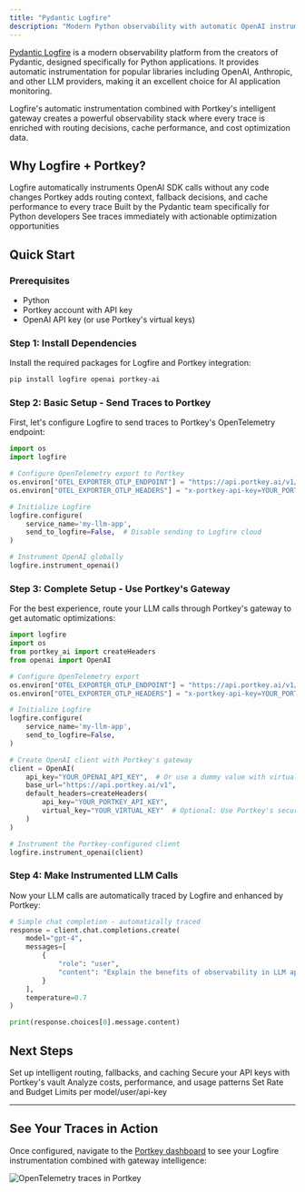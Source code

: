 ```yaml
---
title: "Pydantic Logfire"
description: "Modern Python observability with automatic OpenAI instrumentation and intelligent gateway routing"
---
```


[Pydantic Logfire](https://pydantic.dev/logfire) is a modern observability platform from the creators of Pydantic, designed specifically for Python applications. It provides automatic instrumentation for popular libraries including OpenAI, Anthropic, and other LLM providers, making it an excellent choice for AI application monitoring.

<Info>
Logfire's automatic instrumentation combined with Portkey's intelligent gateway creates a powerful observability stack where every trace is enriched with routing decisions, cache performance, and cost optimization data.
</Info>

## Why Logfire + Portkey?

<CardGroup cols={2}>
<Card title="Zero-Code OpenAI Instrumentation" icon="wand-magic-sparkles">
Logfire automatically instruments OpenAI SDK calls without any code changes
</Card>
<Card title="Gateway Intelligence" icon="brain">
Portkey adds routing context, fallback decisions, and cache performance to every trace
</Card>
<Card title="Python-First Design" icon="python">
Built by the Pydantic team specifically for Python developers
</Card>
<Card title="Real-Time Insights" icon="bolt">
See traces immediately with actionable optimization opportunities
</Card>
</CardGroup>

## Quick Start

### Prerequisites

- Python
- Portkey account with API key
- OpenAI API key (or use Portkey's virtual keys)

### Step 1: Install Dependencies

Install the required packages for Logfire and Portkey integration:

```bash
pip install logfire openai portkey-ai
```

### Step 2: Basic Setup - Send Traces to Portkey

First, let's configure Logfire to send traces to Portkey's OpenTelemetry endpoint:

```python
import os
import logfire

# Configure OpenTelemetry export to Portkey
os.environ["OTEL_EXPORTER_OTLP_ENDPOINT"] = "https://api.portkey.ai/v1/logs/otel"
os.environ["OTEL_EXPORTER_OTLP_HEADERS"] = "x-portkey-api-key=YOUR_PORTKEY_API_KEY"

# Initialize Logfire
logfire.configure(
    service_name='my-llm-app',
    send_to_logfire=False,  # Disable sending to Logfire cloud
)

# Instrument OpenAI globally
logfire.instrument_openai()
```

### Step 3: Complete Setup - Use Portkey's Gateway

For the best experience, route your LLM calls through Portkey's gateway to get automatic optimizations:

```python
import logfire
import os
from portkey_ai import createHeaders
from openai import OpenAI

# Configure OpenTelemetry export
os.environ["OTEL_EXPORTER_OTLP_ENDPOINT"] = "https://api.portkey.ai/v1/logs/otel"
os.environ["OTEL_EXPORTER_OTLP_HEADERS"] = "x-portkey-api-key=YOUR_PORTKEY_API_KEY"

# Initialize Logfire
logfire.configure(
    service_name='my-llm-app',
    send_to_logfire=False,
)

# Create OpenAI client with Portkey's gateway
client = OpenAI(
    api_key="YOUR_OPENAI_API_KEY",  # Or use a dummy value with virtual keys
    base_url="https://api.portkey.ai/v1",
    default_headers=createHeaders(
        api_key="YOUR_PORTKEY_API_KEY",
        virtual_key="YOUR_VIRTUAL_KEY"  # Optional: Use Portkey's secure key management
    )
)

# Instrument the Portkey-configured client
logfire.instrument_openai(client)
```

### Step 4: Make Instrumented LLM Calls

Now your LLM calls are automatically traced by Logfire and enhanced by Portkey:

```python
# Simple chat completion - automatically traced
response = client.chat.completions.create(
    model="gpt-4",
    messages=[
        {
            "role": "user",
            "content": "Explain the benefits of observability in LLM applications"
        }
    ],
    temperature=0.7
)

print(response.choices[0].message.content)
```




## Next Steps

<CardGroup cols={2}>
<Card title="Configure Gateway" icon="gear" href="/product/ai-gateway/configs">
Set up intelligent routing, fallbacks, and caching
</Card>
<Card title="Explore Virtual Keys" icon="key" href="/product/ai-gateway/virtual-keys">
Secure your API keys with Portkey's vault
</Card>
<Card title="View Analytics" icon="chart-line" href="/product/observability/analytics">
Analyze costs, performance, and usage patterns
</Card>
<Card title="Set Up Budget & Rate Limts" icon="bell" href="/product/administration/enforce-budget-and-rate-limit">
    Set Rate and Budget Limits per model/user/api-key
</Card>
</CardGroup>

---

## See Your Traces in Action

Once configured, navigate to the [Portkey dashboard](https://app.portkey.ai/logs) to see your Logfire instrumentation combined with gateway intelligence:

<Frame>
  <img src="/images/product/opentelemetry.png" alt="OpenTelemetry traces in Portkey" />
</Frame>
